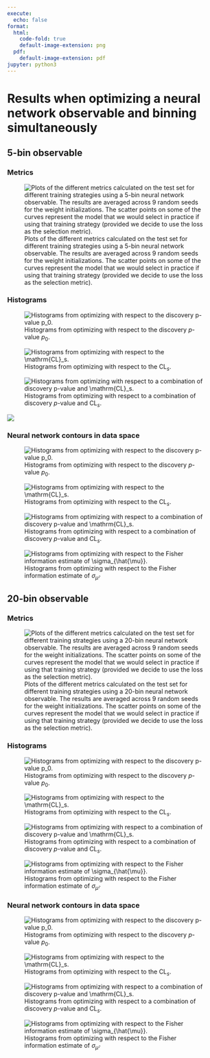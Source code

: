 ```yaml
---
execute:
  echo: false
format:
  html:
    code-fold: true
    default-image-extension: png
  pdf:
    default-image-extension: pdf
jupyter: python3
---
```

# Results when optimizing a neural network observable and binning simultaneously {#sec-bins-app}
## 5-bin observable

### Metrics {-}

![Plots of the different metrics calculated on the test set for different training strategies using a 5-bin neural network observable. The results are averaged across 9 random seeds for the weight initializations. The scatter points on some of the curves represent the model that we would select in practice if using that training strategy (provided we decide to use the loss as the selection metric).](images/test_metricsfewbins)

### Histograms {-}

![Histograms from optimizing with respect to the discovery $p$-value $p_0$.](images/new-hist-models-discovery-5bin)

![Histograms from optimizing with respect to the $\mathrm{CL}_s$.](images/new-hist-models-CLs-5bin)

![Histograms from optimizing with respect to a combination of discovery $p$-value and $\mathrm{CL}_s$.](images/new-hist-models-COMB-5bin)

![](images/new-hist-models-poi_uncert-5bin)


### Neural network contours in data space {-}

![Histograms from optimizing with respect to the discovery $p$-value $p_0$.](images/new-grid-models-discovery-5bin)

![Histograms from optimizing with respect to the $\mathrm{CL}_s$.](images/new-grid-models-CLs-5bin)

![Histograms from optimizing with respect to a combination of discovery $p$-value and $\mathrm{CL}_s$.](images/new-grid-models-COMB-5bin)

![Histograms from optimizing with respect to the Fisher information estimate of $\sigma_{\hat{\mu}}$.](images/new-grid-models-poi_uncert-5bin)

## 20-bin observable

### Metrics {-}

![Plots of the different metrics calculated on the test set for different training strategies using a 20-bin neural network observable. The results are averaged across 9 random seeds for the weight initializations. The scatter points on some of the curves represent the model that we would select in practice if using that training strategy (provided we decide to use the loss as the selection metric).](images/test_metricsfewbins)

### Histograms {-}

![Histograms from optimizing with respect to the discovery $p$-value $p_0$.](images/new-hist-models-discovery-20bin)

![Histograms from optimizing with respect to the $\mathrm{CL}_s$.](images/new-hist-models-CLs-20bin)

![Histograms from optimizing with respect to a combination of discovery $p$-value and $\mathrm{CL}_s$.](images/new-hist-models-COMB-20bin)

![Histograms from optimizing with respect to the Fisher information estimate of $\sigma_{\hat{\mu}}$.](images/new-hist-models-poi_uncert-20bin)


### Neural network contours in data space {-}

![Histograms from optimizing with respect to the discovery $p$-value $p_0$.](images/new-grid-models-discovery-20bin)

![Histograms from optimizing with respect to the $\mathrm{CL}_s$.](images/new-grid-models-CLs-20bin)

![Histograms from optimizing with respect to a combination of discovery $p$-value and $\mathrm{CL}_s$.](images/new-grid-models-COMB-20bin)

![Histograms from optimizing with respect to the Fisher information estimate of $\sigma_{\hat{\mu}}$.](images/new-grid-models-poi_uncert-20bin)

